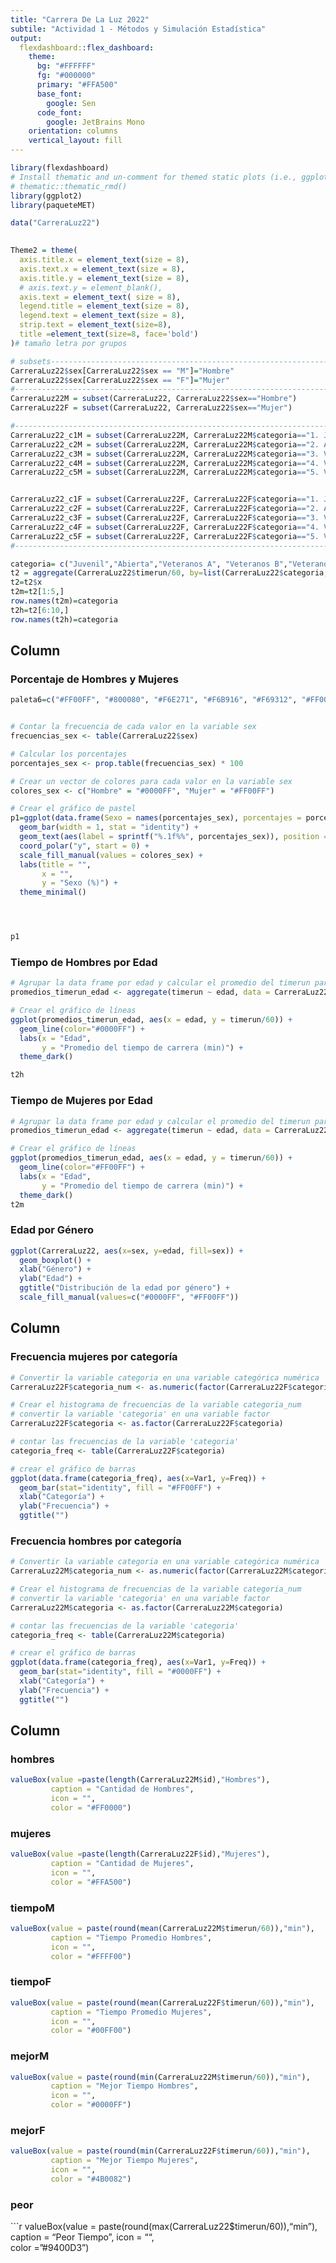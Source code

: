```yaml
---
title: "Carrera De La Luz 2022"
subtile: "Actividad 1 - Métodos y Simulación Estadística"
output: 
  flexdashboard::flex_dashboard:
    theme:
      bg: "#FFFFFF"
      fg: "#000000" 
      primary: "#FFA500" 
      base_font:
        google: Sen
      code_font:
        google: JetBrains Mono
    orientation: columns
    vertical_layout: fill
---
```


```r
library(flexdashboard)
# Install thematic and un-comment for themed static plots (i.e., ggplot2)
# thematic::thematic_rmd()
library(ggplot2)
library(paqueteMET)

data("CarreraLuz22")

  
Theme2 = theme(
  axis.title.x = element_text(size = 8),
  axis.text.x = element_text(size = 8),
  axis.title.y = element_text(size = 8),
  # axis.text.y = element_blank(),
  axis.text = element_text( size = 8),
  legend.title = element_text(size = 8),
  legend.text = element_text(size = 8),  
  strip.text = element_text(size=8),
  title =element_text(size=8, face='bold')
)# tamaño letra por grupos

# subsets-----------------------------------------------------------------------
CarreraLuz22$sex[CarreraLuz22$sex == "M"]="Hombre"
CarreraLuz22$sex[CarreraLuz22$sex == "F"]="Mujer"
#-------------------------------------------------------------------------------
CarreraLuz22M = subset(CarreraLuz22, CarreraLuz22$sex=="Hombre")
CarreraLuz22F = subset(CarreraLuz22, CarreraLuz22$sex=="Mujer")

#-------------------------------------------------------------------------------
CarreraLuz22_c1M = subset(CarreraLuz22M, CarreraLuz22M$categoria=="1. Juvenil")
CarreraLuz22_c2M = subset(CarreraLuz22M, CarreraLuz22M$categoria=="2. Abierta")
CarreraLuz22_c3M = subset(CarreraLuz22M, CarreraLuz22M$categoria=="3. Veteranos A")
CarreraLuz22_c4M = subset(CarreraLuz22M, CarreraLuz22M$categoria=="4. Veteranos B")
CarreraLuz22_c5M = subset(CarreraLuz22M, CarreraLuz22M$categoria=="5. Veteranos C")


CarreraLuz22_c1F = subset(CarreraLuz22F, CarreraLuz22F$categoria=="1. Juvenil")
CarreraLuz22_c2F = subset(CarreraLuz22F, CarreraLuz22F$categoria=="2. Abierta")
CarreraLuz22_c3F = subset(CarreraLuz22F, CarreraLuz22F$categoria=="3. Veteranos A")
CarreraLuz22_c4F = subset(CarreraLuz22F, CarreraLuz22F$categoria=="4. Veteranos B")
CarreraLuz22_c5F = subset(CarreraLuz22F, CarreraLuz22F$categoria=="5. Veteranos C")
#-------------------------------------------------------------------------------

categoria= c("Juvenil","Abierta","Veteranos A", "Veteranos B","Veteranos C")
t2 = aggregate(CarreraLuz22$timerun/60, by=list(CarreraLuz22$categoria,CarreraLuz22$sex), FUN= summary)
t2=t2$x
t2m=t2[1:5,] 
row.names(t2m)=categoria
t2h=t2[6:10,] 
row.names(t2h)=categoria
```

Column {data-width=700 .tabset}
-----------------------------------------------------------------------

### Porcentaje de Hombres y Mujeres

```r
paleta6=c("#FF00FF", "#800080", "#F6E271", "#F6B916", "#F69312", "#FF0000")


# Contar la frecuencia de cada valor en la variable sex
frecuencias_sex <- table(CarreraLuz22$sex)

# Calcular los porcentajes
porcentajes_sex <- prop.table(frecuencias_sex) * 100

# Crear un vector de colores para cada valor en la variable sex
colores_sex <- c("Hombre" = "#0000FF", "Mujer" = "#FF00FF")

# Crear el gráfico de pastel
p1=ggplot(data.frame(Sexo = names(porcentajes_sex), porcentajes = porcentajes_sex), aes(x = "", y = porcentajes_sex, fill = Sexo)) +
  geom_bar(width = 1, stat = "identity") +
  geom_text(aes(label = sprintf("%.1f%%", porcentajes_sex)), position = position_stack(vjust = 0.5)) +
  coord_polar("y", start = 0) +
  scale_fill_manual(values = colores_sex) +
  labs(title = "",
       x = "",
       y = "Sexo (%)") +
  theme_minimal()




p1

```

### Tiempo de Hombres por Edad

```r

# Agrupar la data frame por edad y calcular el promedio del timerun para cada edad
promedios_timerun_edad <- aggregate(timerun ~ edad, data = CarreraLuz22M, mean)

# Crear el gráfico de líneas
ggplot(promedios_timerun_edad, aes(x = edad, y = timerun/60)) +
  geom_line(color="#0000FF") +
  labs(x = "Edad",
       y = "Promedio del tiempo de carrera (min)") +
  theme_dark()

t2h
```

### Tiempo de Mujeres por Edad
```r
# Agrupar la data frame por edad y calcular el promedio del timerun para cada edad
promedios_timerun_edad <- aggregate(timerun ~ edad, data = CarreraLuz22F, mean)

# Crear el gráfico de líneas
ggplot(promedios_timerun_edad, aes(x = edad, y = timerun/60)) +
  geom_line(color="#FF00FF") +
  labs(x = "Edad",
       y = "Promedio del tiempo de carrera (min)") +
  theme_dark()
t2m
```

### Edad por Género

```r
ggplot(CarreraLuz22, aes(x=sex, y=edad, fill=sex)) +
  geom_boxplot() +
  xlab("Género") +
  ylab("Edad") +
  ggtitle("Distribución de la edad por género") +
  scale_fill_manual(values=c("#0000FF", "#FF00FF"))
```

Column {data-width=400}
-----------------------------------------------------------------------

### Frecuencia mujeres por categoría

```r
# Convertir la variable categoria en una variable categórica numérica
CarreraLuz22F$categoria_num <- as.numeric(factor(CarreraLuz22F$categoria))

# Crear el histograma de frecuencias de la variable categoria_num
# convertir la variable 'categoria' en una variable factor
CarreraLuz22F$categoria <- as.factor(CarreraLuz22F$categoria)

# contar las frecuencias de la variable 'categoria'
categoria_freq <- table(CarreraLuz22F$categoria)

# crear el gráfico de barras
ggplot(data.frame(categoria_freq), aes(x=Var1, y=Freq)) +
  geom_bar(stat="identity", fill = "#FF00FF") +
  xlab("Categoría") +
  ylab("Frecuencia") +
  ggtitle("")
```

### Frecuencia hombres por categoría

```r
# Convertir la variable categoria en una variable categórica numérica
CarreraLuz22M$categoria_num <- as.numeric(factor(CarreraLuz22M$categoria))

# Crear el histograma de frecuencias de la variable categoria_num
# convertir la variable 'categoria' en una variable factor
CarreraLuz22M$categoria <- as.factor(CarreraLuz22M$categoria)

# contar las frecuencias de la variable 'categoria'
categoria_freq <- table(CarreraLuz22M$categoria)

# crear el gráfico de barras
ggplot(data.frame(categoria_freq), aes(x=Var1, y=Freq)) +
  geom_bar(stat="identity", fill = "#0000FF") +
  xlab("Categoría") +
  ylab("Frecuencia") +
  ggtitle("")
```

Column { data-width=50 }
-----------------------------------------------------------------------
### hombres  {.value-box}
```r
valueBox(value =paste(length(CarreraLuz22M$id),"Hombres"), 
         caption = "Cantidad de Hombres", 
         icon = "", 
         color = "#FF0000")
```


### mujeres  {.value-box}
```r
valueBox(value =paste(length(CarreraLuz22F$id),"Mujeres"), 
         caption = "Cantidad de Mujeres", 
         icon = "",  
         color = "#FFA500")
```


### tiempoM  {.value-box}
```r
valueBox(value = paste(round(mean(CarreraLuz22M$timerun/60)),"min"), 
         caption = "Tiempo Promedio Hombres", 
         icon = "", 
         color = "#FFFF00")
```


### tiempoF  {.value-box}
```r
valueBox(value = paste(round(mean(CarreraLuz22F$timerun/60)),"min"), 
         caption = "Tiempo Promedio Mujeres", 
         icon = "",  
         color = "#00FF00")
```


### mejorM  {.value-box}
```r
valueBox(value = paste(round(min(CarreraLuz22M$timerun/60)),"min"), 
         caption = "Mejor Tiempo Hombres", 
         icon = "",   
         color = "#0000FF")
```

### mejorF  {.value-box}
```r
valueBox(value = paste(round(min(CarreraLuz22F$timerun/60)),"min"), 
         caption = "Mejor Tiempo Mujeres", 
         icon = "", 
         color = "#4B0082")
```

### peor  {.value-box}
```r
valueBox(value = paste(round(max(CarreraLuz22$timerun/60)),"min"), 
         caption = "Peor Tiempo", 
         icon = "",  
         color = "#9400D3")
